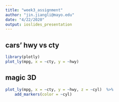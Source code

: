 ```yaml
---
title: "week3_assignment"
author: "jin.jiangli@mayo.edu"
date: "4/22/2020"
output: ioslides_presentation
---
```


## cars' hwy vs cty

```r
library(plotly)
plot_ly(mpg, x = ~cty, y = ~hwy)
```

## magic 3D

```r
plot_ly(mpg, x = ~cty, y = ~hwy, z = ~cyl)  %>%  
    add_markers(color = ~cyl)
```

